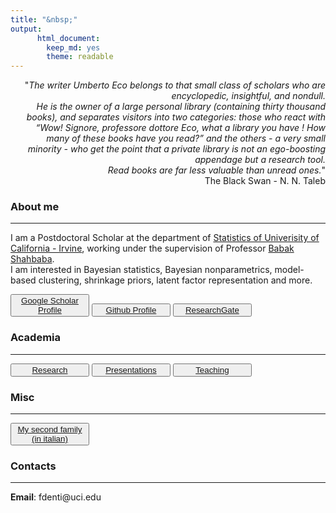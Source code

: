 ```yaml
---
title: "&nbsp;"
output: 
      html_document:
        keep_md: yes
        theme: readable
---
```


  
  <div style="text-align: right"> <p>&quot;<em>The writer Umberto Eco belongs to that small class of scholars who are encyclopedic, insightful, and nondull.<br>He is the owner of a large personal library (containing thirty thousand books), and separates visitors into two categories: those who react with “Wow! Signore, professore dottore Eco, what a library you have ! How many of these books have you read?” and the others - a very small minority - who get the point that a private library is not an ego-boosting appendage but a research tool.<br> Read books are far less valuable than unread ones.</em>&quot; <br> The Black Swan - N. N. Taleb</p>
  </div>
  
  
  
### About me
  
---
  
I am a Postdoctoral Scholar at the department of [Statistics of Univerisity of California - Irvine](https://www.stat.uci.edu/), working under the supervision of Professor [Babak Shahbaba](https://www.ics.uci.edu/~babaks/).  
I am interested in Bayesian statistics, Bayesian nonparametrics, model-based clustering, shrinkage priors, latent factor representation and more.  
<!---
* [Github Profile](https://github.com/Fradenti)
* [Google Scholar Profile](https://scholar.google.com/citations?user=DLiw19MAAAAJ&hl=en)
-->

<button type="button" name="button" class="btn" style="width: 25%;">[Google Scholar Profile](https://scholar.google.com/citations?user=DLiw19MAAAAJ&hl=en)</button>
<button type="button" name="button" class="btn" style="width: 25%;">[Github Profile](https://github.com/Fradenti)</button>
<button type="button" name="button" class="btn" style="width: 25%;">[ResearchGate](https://www.researchgate.net/profile/Francesco-Denti-2)</button>


### Academia

---

<!---
* [Research](/Rmarkdowns/Research)
* [Presentations](/Rmarkdowns/ConferencesAndTalks)
* [Teaching](/Teaching)
--->

<button type="button" name="button" class="btn" style="width: 25%;">[Research](/Rmarkdowns/Research)</button>
<button type="button" name="button" class="btn" style="width: 25%;">[Presentations](/Rmarkdowns/ConferencesAndTalks)</button>
<button type="button" name="button" class="btn" style="width: 25%;">[Teaching](/Teaching)</button>


### Misc

---

<button type="button" name="button" class="btn" style="width: 25%;">[My second family (in italian)](http://www.compagniameteor.it/)</button>

### Contacts

---

**Email**: fdenti@uci.edu

